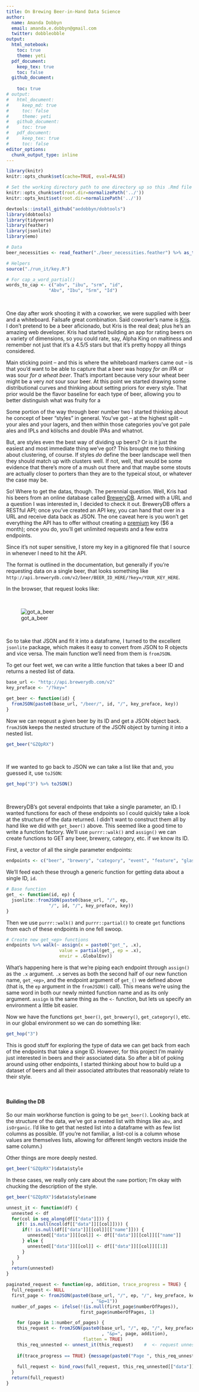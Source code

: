 ```yaml
---
title: On Brewing Beer-in-Hand Data Science
author:
  name: Amanda Dobbyn
  email: amanda.e.dobbyn@gmail.com
  twitter: dobbleobble
output:
  html_notebook:
    toc: true
    theme: yeti
  pdf_document:
    keep_tex: true
    toc: false
  github_document:
    
    toc: true
# output:
#   html_document:
#     keep_md: true
#     toc: false
#     theme: yeti
#   github_document:
#     toc: true
#   pdf_document:
#     keep_tex: true
#     toc: false
editor_options: 
  chunk_output_type: inline
---
```


```r
library(knitr)
knitr::opts_chunk$set(cache=TRUE, eval=FALSE)

# Set the working directory path to one directory up so this .Rmd file's working directory is the same as the R Project directory. This way we don't have to change the file paths when sourcing in.
knitr::opts_chunk$set(root.dir=normalizePath('../'))
knitr::opts_knit$set(root.dir=normalizePath('../'))
```

```r
devtools::install_github("aedobbyn/dobtools")
library(dobtools)
library(tidyverse)
library(feather)
library(jsonlite)
library(emo)

# Data
beer_necessities <- read_feather("./beer_necessities.feather") %>% as_tibble()

# Helpers
source("./run_it/key.R")
```


```r
# For cap_a_word_partial()
words_to_cap <- c("abv", "ibu", "srm", "id", 
                "Abv", "Ibu", "Srm", "Id")
```


<br>

One day after work shooting it with a coworker, we were supplied with beer and a whiteboard. Failsafe great combination. Said coworker's name is [Kris](https://kro.ski/). I don't pretend to be a beer aficionado, but Kris is the real deal; plus he's an amazing web developer. Kris had started building an app for rating beers on a variety of dimensions, so you could rate, say, Alpha King on maltiness and remember not just that it's a 4.5/5 stars but that it's pretty hoppy all things considered. 


Main sticking point -- and this is where the whiteboard markers came out -- is that you'd want to be able to capture that a beer was hoppy *for an IPA* or was sour *for a wheat beer*. That's important because very sour wheat beer might be a very <em>not</em> sour sour beer. At this point we started drawing some distributional curves and thinking about setting priors for every style. That prior would be the flavor baseline for each type of beer, allowing you to better distinguish what was fruity for a  

Some portion of the way through beer number two I started thinking about he concept of beer "styles" in general. You've got -- at the highest split -- your ales and your lagers, and then within those categories you've got pale ales and IPLs and kölschs and double IPAs and whatnot. 

But, are styles even the best way of dividing up beers? Or is it just the easiest and most immediate thing we've got? This brought me to thinking about clustering, of course. If styles <em>do</em> define the beer landscape well then they should match up with clusters well. If not, well, that would be some evidence that there's more of a mush out there and that maybe some stouts are actually closer to porters than they are to the typeical stout, or whatever the case may be.

So! Where to get the datas, though. The perennial question. Well, Kris had his beers from an online database called [BreweryDB](http://www.brewerydb.com/developers). Armed with a URL and a question I was interested in, I decided to check it out. BreweryDB offers a RESTful API; once you've created an API key, you can hand that over in a URL and receive data back as JSON. The one caveat here is you won't get everything the API has to offer without creating a [premium](http://www.brewerydb.com/developers/premium) key ($6 a month); once you do, you'll get unlimited requests and a few extra endpoints.

Since it's not super sensitive, I store my key in a gitignored file that I source in whenever I need to hit the API.

The format is outlined in the documentation, but generally if you're requesting data on a single beer, that looks something like `http://api.brewerydb.com/v2/beer/BEER_ID_HERE/?key=/YOUR_KEY_HERE`.

In the browser, that request looks like:

&nbsp;

![got_a_beer](./img/got_a_beer.jpg)

&nbsp;

So to take that JSON and fit it into a dataframe, I turned to the excellent `jsonlite` package, which makes it easy to convert from JSON to R objects and vice versa. The main function we'll need from them is `fromJSON`.

To get our feet wet, we can write a little function that takes a beer ID and returns a nested list of data.

```r
base_url <- "http://api.brewerydb.com/v2"
key_preface <- "/?key="

get_beer <- function(id) {
  fromJSON(paste0(base_url, "/beer/", id, "/", key_preface, key))
}
```


Now we can reqeust a given beer by its ID and get a JSON object back. `fromJSON` keeps the nested structure of the JSON object by turning it into a nested list.

```r
get_beer("GZQpRX")
```


&nbsp;

If we wanted to go back to JSON we can take a list like that and, you guessed it, use `toJSON`:

```r
get_hop("3") %>% toJSON()
```

&nbsp;


BreweryDB's got several endpoints that take a single parameter, an ID. I wanted functions for each of these endpoints so I could quickly take a look at the structure of the data returned. I didn't want to construct them all by hand like we did with `get_beer()` above. This seemed like a good time to write a function factory. We'll use `purrr::walk()` and `assign()` we can create functions to GET any beer, brewery, category, etc. if we know its ID.

First, a vector of all the single parameter endpoints:

```r
endpoints <- c("beer", "brewery", "category", "event", "feature", "glass", "guild", "hop", "ingredient", "location", "socialsite", "style", "menu")
```


We'll feed each these through a generic function for getting data about a single ID, `id`. 


```r
# Base function
get_ <- function(id, ep) {
  jsonlite::fromJSON(paste0(base_url, "/", ep, 
                "/", id, "/", key_preface, key))
}
```

Then we use `purrr::walk()` and `purrr::partial()` to create `get` functions from each of these endpoints in one fell swoop.


```r
# Create new get_<ep> functions
endpoints %>% walk(~ assign(x = paste0("get_", .x),
                    value = partial(get_, ep = .x),
                    envir = .GlobalEnv))
```


What's happening here is that we're piping each endpoint through `assign()` as the `.x` argument. `.x` serves as both the second half of our new function name, `get_<ep>`, and the endpoint argument of `get_()` we defined above (that is, the `ep` argument in the `fromJSON()` call). This means we're using the same word in both our newly minted function name and as its only argument.
`assign` is the same thing as the `<-` function, but lets us specify an environment a little bit easier.

Now we have the functions `get_beer()`, `get_brewery()`, `get_category()`, etc. in our global environment so we can do something like:

```r
get_hop("3")
```



This is good stuff for exploring the type of data we can get back from each of the endpoints that take a singe ID. However, for this project I'm mainly just interested in beers and their associated data. So after a bit of poking around using other endpoints, I started thinking about how to build up a dataset of beers and all their associated attributes that reasonably relate to their style.

<br>

#### Building the DB

So our main workhorse function is going to be `get_beer()`. Looking back at the structure of the data, we've got a nested list with things like `abv`, and `isOrganic`. I'd like to get that nested list into a dataframe with as few list columns as possible. (If you're not familiar, a list-col is a column whose values are themselves lists, allowing for different length vectors inside the same column.)

Other things are more deeply nested. 

```r
get_beer("GZQpRX")$data$style
```

In these cases, we really only care about the `name` portion; I'm okay with chucking the description of the style.

```r
get_beer("GZQpRX")$data$style$name
```



```r
unnest_it <- function(df) {
  unnested <- df
  for(col in seq_along(df[["data"]])) {
    if(! is.null(ncol(df[["data"]][[col]]))) {
      if(! is.null(df[["data"]][[col]][["name"]])) {
        unnested[["data"]][[col]] <- df[["data"]][[col]][["name"]]
      } else {
        unnested[["data"]][[col]] <- df[["data"]][[col]][[1]]
      }
    }
  }
  return(unnested)
}
```


```r
paginated_request <- function(ep, addition, trace_progress = TRUE) {    
  full_request <- NULL
  first_page <- fromJSON(paste0(base_url, "/", ep, "/", key_preface, key
                                , "&p=1"))
  number_of_pages <- ifelse(!(is.null(first_page$numberOfPages)), 
                            first_page$numberOfPages, 1)      

    for (page in 1:number_of_pages) {                               
    this_request <- fromJSON(paste0(base_url, "/", ep, "/", key_preface, key
                                    , "&p=", page, addition),
                             flatten = TRUE) 
    this_req_unnested <- unnest_it(this_request)    #  <- request unnested here
    
    if(trace_progress == TRUE) {message(paste0("Page ", this_req_unnested$currentPage))} # if TRUE, print the page we're on
    
    full_request <- bind_rows(full_request, this_req_unnested[["data"]])
  }
  return(full_request)
} 
```


&nbsp;


